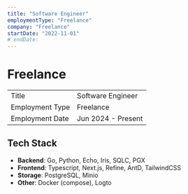 ```yaml
---
title: "Software Engineer"
employmentType: "Freelance"
company: "Freelance"
startDate: "2022-11-01"
# endDate:
---
```


# Freelance

|                 |                    |
| --------------- | ------------------ |
| Title           | Software Engineer  |
| Employment Type | Freelance          |
| Employment Date | Jun 2024 - Present |

## Tech Stack

- **Backend**: Go, Python, Echo, Iris, SQLC, PGX
- **Frontend**: Typescript, Next.js, Refine, AntD, TailwindCSS
- **Storage**: PostgreSQL, Minio
- **Other**: Docker (compose), Logto
